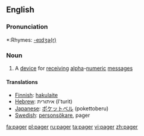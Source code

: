 ==English==

===Pronunciation===
*:Rhymes: [[Rhymes:English:-eɪdʒə(r)|-eɪdʒə(r)]]

===Noun===
{{en-noun}}
#A [[device]] for [[receive|receiving]] [[alpha]]-[[numeric]] [[message]]s

==== Translations ====

*[[Finnish]]: [[hakulaite]]
*[[Hebrew]]: איתורית (I'turit)
*[[Japanese]]: [[ポケットベル]] (pokettoberu)
*[[Swedish]]: [[personsökare]], pager

[[fa:pager]]
[[pl:pager]]
[[ru:pager]]
[[ta:pager]]
[[vi:pager]]
[[zh:pager]]